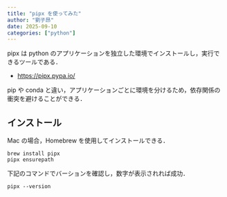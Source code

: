 ```yaml
---
title: "pipx を使ってみた"
author: "劉子昂"
date: 2025-09-10
categories: ["python"]
---
```


pipx は python のアプリケーションを独立した環境でインストールし，実行できるツールである．

- [https://pipx.pypa.io/](https://pipx.pypa.io/)

pip や conda と違い，アプリケーションごとに環境を分けるため，依存関係の衝突を避けることができる．

## インストール

Mac の場合，Homebrew を使用してインストールできる．

```
brew install pipx
pipx ensurepath
```

下記のコマンドでバーションを確認し，数字が表示されれば成功．

```
pipx --version
```

